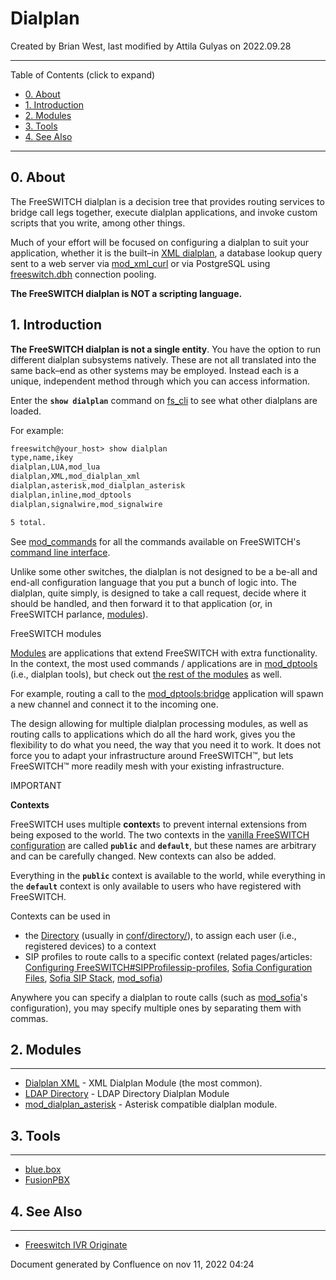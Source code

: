 
# Dialplan 

 Created by  Brian West, last modified by  Attila Gulyas on 2022.09.28

---

Table of Contents (click to expand)

* [0\. About](#0-about)
* [1\. Introduction](#1-introduction)
* [2\. Modules](#2-modules)
* [3\. Tools](#3-tools)
* [4\. See Also](#4-see-also--)

---

## 0\. About

The FreeSWITCH dialplan is a decision tree that provides routing services to bridge call legs together, execute dialplan applications, and invoke custom scripts that you write, among other things.

Much of your effort will be focused on configuring a dialplan to suit your application, whether it is the built–in [XML dialplan](./XML-Dialplan/index.mdx#why), a database lookup query sent to a web server via [mod\_xml\_curl](../Modules/mod_xml_curl_1049001.mdx) or via PostgreSQL using [freeswitch.dbh](../Databases/Lua-FreeSWITCH-Dbh_3965358.mdx#about) connection pooling.

**The FreeSWITCH dialplan is NOT a scripting language.**

## 1\. Introduction

**The FreeSWITCH dialplan is not a single entity**. You have the option to run different dialplan subsystems natively. These are not all translated into the same back–end as other systems may be employed. Instead each is a unique, independent method through which you can access information.

Enter the **`show dialplan`** command on [fs\_cli](../Client-and-Developer-Interfaces/1048948.mdx#or) to see what other dialplans are loaded.

For example:

```xml
freeswitch@your_host> show dialplan
type,name,ikey
dialplan,LUA,mod_lua
dialplan,XML,mod_dialplan_xml
dialplan,asterisk,mod_dialplan_asterisk
dialplan,inline,mod_dptools
dialplan,signalwire,mod_signalwire

5 total.

```

See [mod\_commands](../Modules/mod_commands_1966741.mdx#--) for all the commands available on FreeSWITCH's [command line interface](../Client-and-Developer-Interfaces/1048948.mdx#or).

Unlike some other switches, the dialplan is not designed to be a be-all and end-all configuration language that you put a bunch of logic into. The dialplan, quite simply, is designed to take a call request, decide where it should be handled, and then forward it to that application (or, in FreeSWITCH parlance, [modules](../Modules/index.mdx#about)). 

FreeSWITCH modules

[Modules](../Modules/index.mdx#about) are applications that extend FreeSWITCH with extra functionality. In the context, the most used commands / applications are in [mod\_dptools](../Modules/mod_dptools_1970333.mdx#-c) (i.e., dialplan tools), but check out [the rest of the modules](../Modules/index.mdx#about) as well.

For example, routing a call to the [mod\_dptools:bridge](../Modules/mod-dptools/6586484.mdx#45-user) application will spawn a new channel and connect it to the incoming one.

The design allowing for multiple dialplan processing modules, as well as routing calls to applications which do all the hard work, gives you the flexibility to do what you need, the way that you need it to work. It does not force you to adapt your infrastructure around FreeSWITCH™, but lets FreeSWITCH™ more readily mesh with your existing infrastructure.

IMPORTANT

**Contexts**

FreeSWITCH uses multiple **context**s to prevent internal extensions from being exposed to the world. The two contexts in the [vanilla FreeSWITCH configuration](../Configuration/Default-Configuration_6587388.mdx#mod_vp8) are called **`public`** and **`default`**, but these names are arbitrary and can be carefully changed. New contexts can also be added.

Everything in the **`public`** context is available to the world, while everything in the **`default`** context is only available to users who have registered with FreeSWITCH.

Contexts can be used in

* the [Directory](../Directory/index.mdx#about) (usually in [conf/directory/](../Configuration/Default-Configuration_6587388.mdx#6-configuration-files)), to assign each user (i.e., registered devices) to a context
* SIP profiles to route calls to a specific context (related pages/articles: [Configuring FreeSWITCH#SIPProfilessip-profiles](../Configuration/Configuring-FreeSWITCH/index.mdx#configuration-files), [Sofia Configuration Files](../Configuration/Sofia-SIP-Stack/Sofia-Configuration-Files_7144453.mdx#--), [Sofia SIP Stack](../Configuration/Sofia-SIP-Stack/index.mdx#faq), [mod\_sofia](../Modules/mod_sofia_1048707.mdx#about))

Anywhere you can specify a dialplan to route calls (such as [mod\_sofia](../Modules/mod_sofia_1048707.mdx#about)'s configuration), you may specify multiple ones by separating them with commas.

## 2\. Modules

---

* [Dialplan XML](./XML-Dialplan/index.mdx#why) \- XML Dialplan Module (the most common).
* [LDAP Directory](../Directory/LDAP-Directory_1048997.mdx#about) \- LDAP Directory Dialplan Module
* [mod\_dialplan\_asterisk](../Modules/mod_dialplan_asterisk_3966416.mdx#about) \- Asterisk compatible dialplan module.

## 3\. Tools

---

* [blue.box](http://www.2600hz.org/)
* [FusionPBX](http://www.fusionpbx.com/)

## 4\. See Also  

---

* [Freeswitch IVR Originate](./Freeswitch-IVR-Originate_9634753.mdx#channel-variables)

  
Document generated by Confluence on nov 11, 2022 04:24
